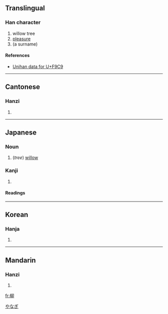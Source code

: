 ==Translingual==
===Han character===
{{Han char|rn=75|rad=木|as=05|sn=9|four=4792<sub>0</sub>|canj=木竹竹中 (DHHL)}}
# willow tree
# [[pleasure]]
# (a surname)
====References====
{{Han ref|kx=0521.020|dkj=14662|dj=0909.010|hdz=21187.020|uh=67F3|ud=26611|bh=AC68|bd=44136}}
* [http://www.unicode.org/cgi-bin/GetUnihanData.pl?codepoint=F9C9 Unihan data for U+F9C9]
----

==Cantonese==
===Hanzi===
{{yue-hanzi|jyut=|y=lau5}}
# {{defn|Cantonese}}

----
==Japanese==
===Noun===
{{ja-noun|k|hira=やなぎ|rom=yanagi}}

#(''tree'') [[willow]]
[[Category:ja:Trees|やなぎ]]
===Kanji===
{{ja-kanji|grade=|rs=木05}}
# {{defn|Japanese}} 
====Readings====
{{ja-readings|on=[[りゅう]] (ryū)|kun=[[やなぎ]] (yanagi)}}

----

==Korean==
===Hanja===
{{ko-hanja|hangeul=류>유|eumhun=|rv=ryu>yu|mr=ryu>yu|y=lyu>yu}}
# {{defn|Korean}}

----
==Mandarin==
===Hanzi===
{{cmn-hanzi|pin=[[liǔ]] (liu3)|wg=liu<sup>3</sup>}}
# {{defn|Mandarin}}

[[fr:柳]]
